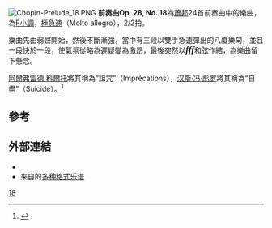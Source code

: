 {{NoteTA
|G1=Music
}}
[[File:Chopin-Prelude_18.PNG|thumb]]
'''前奏曲Op. 28, No. 18'''為[[蕭邦|蕭邦]]24首前奏曲中的樂曲，為[[F小調|F小調]]，[[行板|極急速]]（Molto allegro），2/2拍。

樂曲先由弱聲開始，然後不斷漸強，當中有三段以雙手急速彈出的八度樂句，並且一段快於一段，使氣氛從略為遲疑變為激昂，最後突然以<span style="font-family: 'Times New Roman', Times, serif; font-size: large;">'''''fff'''''</span>和弦作結，為樂曲留下懸念。

[[阿爾弗雷德·科爾托|阿爾弗雷德·科爾托]]將其稱為“詛咒”（Imprécations），[[汉斯·冯·彪罗|汉斯·冯·彪罗]]將其稱為“自盡”（Suicide）。<ref>{{Cite web |url=http://www.ourchopin.com/analysis/prelude.html |title=蕭邦前奏曲 |accessdate=2014-02-27 |archive-date=2020-12-13 |archive-url=https://web.archive.org/web/20201213210621/http://www.ourchopin.com/analysis/prelude.html |dead-url=no }}</ref>

==參考==
{{reflist}}

==外部連結==
* {{IMSLP2|work=Preludes Op.28 (Chopin, Frederic)|cname=前奏曲, Op. 28}}
* 来自{{le|乌托邦计划|Mutopia Project}}的[https://www.mutopiaproject.org/cgibin/piece-info.cgi?id=2191 多种格式乐谱] {{Wayback|url=https://www.mutopiaproject.org/cgibin/piece-info.cgi?id=2191 |date=20220214074741 }}

{{肖邦前奏曲}}

[[Category:肖邦前奏曲|18]]